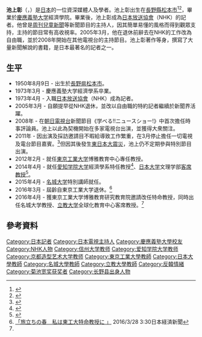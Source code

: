 {{refimprove|time=2016-03-01T01:51:27+00:00}}
{{Infobox journalist
| name        = 池上 彰
| image       = IkegamiAkiraDyor.jpg
| caption     = 
| birth_name  = {{lang|ja|池上 彰（いけがみ あきら）}}
| birth_date  = {{生年月日と年齢|1950|8|9}}
| birth_place = {{JPN}}[[長野県|長野県]][[松本市|松本市]]
| death_date  = 
| death_place = 
| education   = [[慶應義塾大学|慶應義塾大学]]經濟學系畢業
| occupation  = [[記者|記者]]、[[作家|作家]]
| alias       = 
| title       = {{Plainlist|*[[東京工業大学|東京工業大学]][[教授|教授]]
*[[名城大学|名城大学]]教授
*[[信州大学|信州大学]]特任教授
*[[京都造形藝術大學|京都造形藝術大學]][[客席教授|客席教授]]
*[[愛知学院大学|愛知学院大学]]特任教授
*[[NPO|特定非營利活動法人]]日本新聞時事能力檢定協会[[理事|理事]]}}
| family      = 
| spouse      = 
| domestic_partner =
| children    = 
| relatives   = 
| ethnicity   = [[大和族|大和族]]
| nationality = {{JPN}}
| religion    = 
| years_active= 1973年 - 
| agent       = 
| URL         = 
}}

'''池上彰'''（{{jpn|j=池上  彰|hg=いけがみ あきら|rm=Ikegami Akira|f=y}}，{{bd|1950年|8月9日|||}}）是[[日本|日本]]的一位資深媒體人及學者。池上彰出生在[[長野縣|長野縣]][[松本市|松本市]]<ref>{{cite news|url =http://www.imajinsha.co.jp/ikegami/index.html|title =池上彰の本の紹介|publisher =こどもくらぶ|date =|accessdate =2010-09-23|archive-date =2020-07-18|archive-url =https://web.archive.org/web/20200718135818/http://imajinsha.co.jp/ikegami/index.html|dead-url =no}}</ref><ref>{{cite news|url =http://www.shinchosha.co.jp/writer/722/|title =著者紹介 池上彰|publisher =[[新潮社|新潮社]]|date =|accessdate =2010-09-23|archive-date =2020-10-09|archive-url =https://web.archive.org/web/20201009101433/https://www.shinchosha.co.jp/writer/722|dead-url =no}}</ref>，畢業於[[慶應義塾大学|慶應義塾大学]]經濟學院。畢業後，池上彰成為[[日本放送協會|日本放送協會]]（NHK）的記者。他曾是[[周刊兒童新聞|周刊兒童新聞]]等新聞節目的主持人，因其簡單易懂的風格而得到觀眾支持，主持的節目常有高收視率。2005年3月，他在退休前辭去在NHK的工作改為自由職，並於2008年開始在其他電視台的主持節目。池上彰著作等身，撰寫了大量新聞解說的書籍，是日本最著名的記者之一。

== 生平 ==
* 1950年8月9日 - 出生於[[長野県|長野県]][[松本市|松本市]]。
* 1973年3月 - 慶應義塾大学經濟學系卒業。
* 1973年4月 - 入職[[日本放送協會|日本放送協會]]（NHK）成為記者。
* 2005年3月 - 自願提早從NHK退休，並改以自由職的特約記者繼續於新聞界活躍。
* 2008年 - 在[[朝日電視台|朝日電視台]]新聞節目《学べる!!ニュースショー!》中首次擔任時事評論員。池上以此為契機開始在多家電視台出演，並獲得大衆關注。
* 2011年 - 因出演及採訪邀請目不暇給導致工作繁重，在3月停止擔任一切電視及電台節目嘉賓。<ref>{{Cite web|url=http://www.agu.ac.jp/topics/?p=2804|title=池上彰さん　全てのテレビ活動休止「一切の出演を控えて充電する」|publisher=超刊スポニチ|date=2011-01-12|accessdate=2016-08-26|language=ja|archive-url=https://web.archive.org/web/20160406184423/http://www.agu.ac.jp/topics/?p=2804|archive-date=2016-04-06|dead-url=yes}}</ref>但因其後發生[[東日本大震災|東日本大震災]]，池上仍不定期參與特別節目出演。
* 2012年2月 - 就任[[東京工業大学|東京工業大学]]博雅教育中心專任教授。
* 2014年4月 - 就任[[愛知学院大学|愛知学院大学]]經濟學系特任教授<ref>{{Cite web|url=http://www.agu.ac.jp/topics/?p=2804|title=「経済学部特任教授 池上彰先生の初講義が行われました（4/8）」|publisher=愛知学院大学|date=2014-04-10|accessdate=2016-08-26|archive-url=https://web.archive.org/web/20160406184423/http://www.agu.ac.jp/topics/?p=2804|archive-date=2016-04-06|dead-url=yes}}</ref>、[[日本大学|日本大学]]文理学部[[客席教授|客席教授]]<ref>{{Cite web|url=http://www.chs.nihon-u.ac.jp/information/池上彰さんが客員教授に就任しました！/|title=「2014年4月21日　池上彰氏が客員教授に就任しました！」|publisher=日本大学文理学部|accessdate=2016-08-26|deadurl=yes|archiveurl=https://web.archive.org/web/20160919132613/http://www.chs.nihon-u.ac.jp/information/%E6%B1%A0%E4%B8%8A%E5%BD%B0%E3%81%95%E3%82%93%E3%81%8C%E5%AE%A2%E5%93%A1%E6%95%99%E6%8E%88%E3%81%AB%E5%B0%B1%E4%BB%BB%E3%81%97%E3%81%BE%E3%81%97%E3%81%9F%EF%BC%81/|archivedate=2016年9月19日}}</ref>。
* 2015年4月 - [[名城大学|名城大学]]特別講師就任。
* 2016年3月 - 屆齡自東京工業大学退休。<ref name='nikkei-titech'>[http://www.nikkei.com/article/DGXMZO98793600U6A320C1000000/ 「旅立ちの春　私は東工大特命教授に 」] {{Wayback|url=http://www.nikkei.com/article/DGXMZO98793600U6A320C1000000/ |date=20180912022432 }}2016/3/28 3:30日本経済新聞</ref>
* 2016年4月 - 獲東京工業大学博雅教育研究教育院邀請改任特命教授，同時出任名城大学教授、[[立教大学|立教大学]]全球化教育中心客席教授。<ref name='nikkei-titech'/>

== 參考資料 ==
{{Reflist}}

{{Authority control}}
{{DEFAULTSORT:Ikegami, Akira}}
[[Category:日本記者|Category:日本記者]]
[[Category:日本電視主持人|Category:日本電視主持人]]
[[Category:慶應義塾大學校友|Category:慶應義塾大學校友]]
[[Category:NHK人物|Category:NHK人物]]
[[Category:信州大学教师|Category:信州大学教师]]
[[Category:爱知学院大学教师|Category:爱知学院大学教师]]
[[Category:京都造型艺术大学教师|Category:京都造型艺术大学教师]]
[[Category:東京工業大學教師|Category:東京工業大學教師]]
[[Category:日本大學教師|Category:日本大學教師]]
[[Category:名城大學教師|Category:名城大學教師]]
[[Category:立教大學教師|Category:立教大學教師]]
[[Category:反韓情緒|Category:反韓情緒]]
[[Category:菊池宽奖获奖者|Category:菊池宽奖获奖者]]
[[Category:长野县出身人物|Category:长野县出身人物]]